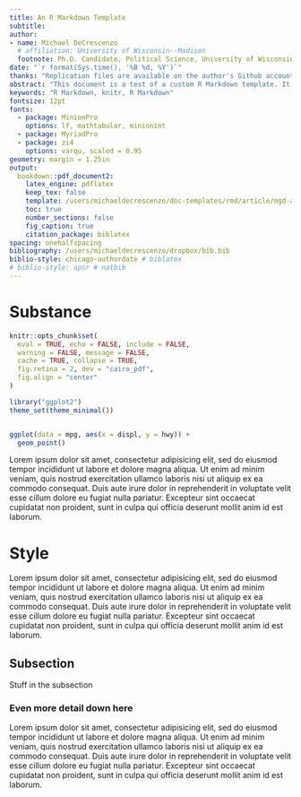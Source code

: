 ```yaml
---
title: An R Markdown Template
subtitle: 
author: 
- name: Michael DeCrescenzo
  # affiliation: University of Wisconsin--Madison
  footnote: Ph.D. Candidate, Political Science, University of Wisconsin--Madison
date: "`r format(Sys.time(), '%B %d, %Y')`"
thanks: "Replication files are available on the author's Github account..."
abstract: "This document is a test of a custom R Markdown template. It is an adaptation of Steven V. Miller's manuscript template. Modifications include more flexible typeface management and relaxing user control over some default style parameters."
keywords: "R Markdown, knitr, R Markdown"
fontsize: 12pt
fonts:
  - package: MinionPro
    options: lf, mathtabular, minionint
  - package: MyriadPro
  - package: zi4
    options: varqu, scaled = 0.95
geometry: margin = 1.25in
output: 
  bookdown::pdf_document2:
    latex_engine: pdflatex
    keep_tex: false
    template: /users/michaeldecrescenzo/doc-templates/rmd/article/mgd-article-template.tex
    toc: true
    number_sections: false
    fig_caption: true
    citation_package: biblatex
spacing: onehalfspacing
bibliography: /users/michaeldecrescenzo/dropbox/bib.bib
biblio-style: chicago-authordate # biblatex
# biblio-style: apsr # natbib
---
```




# Substance

```r

knitr::opts_chunk$set(
  eval = TRUE, echo = FALSE, include = FALSE, 
  warning = FALSE, message = FALSE,
  cache = TRUE, collapse = TRUE,
  fig.retina = 2, dev = "cairo_pdf",
  fig.align = "center"
)

library("ggplot2")
theme_set(theme_minimal())


ggplot(data = mpg, aes(x = displ, y = hwy)) +
  geom_point()

```
Lorem ipsum dolor sit amet, consectetur adipisicing elit, sed do eiusmod
tempor incididunt ut labore et dolore magna aliqua. Ut enim ad minim veniam,
quis nostrud exercitation ullamco laboris nisi ut aliquip ex ea commodo
consequat. Duis aute irure dolor in reprehenderit in voluptate velit esse
cillum dolore eu fugiat nulla pariatur. Excepteur sint occaecat cupidatat non
proident, sunt in culpa qui officia deserunt mollit anim id est laborum.




# Style
Lorem ipsum dolor sit amet, consectetur adipisicing elit, sed do eiusmod
tempor incididunt ut labore et dolore magna aliqua. Ut enim ad minim veniam,
quis nostrud exercitation ullamco laboris nisi ut aliquip ex ea commodo
consequat. Duis aute irure dolor in reprehenderit in voluptate velit esse
cillum dolore eu fugiat nulla pariatur. Excepteur sint occaecat cupidatat non
proident, sunt in culpa qui officia deserunt mollit anim id est laborum.

## Subsection

Stuff in the subsection

### Even more detail down here

Lorem ipsum dolor sit amet, consectetur adipisicing elit, sed do eiusmod
tempor incididunt ut labore et dolore magna aliqua. Ut enim ad minim veniam,
quis nostrud exercitation ullamco laboris nisi ut aliquip ex ea commodo
consequat. Duis aute irure dolor in reprehenderit in voluptate velit esse
cillum dolore eu fugiat nulla pariatur. Excepteur sint occaecat cupidatat non
proident, sunt in culpa qui officia deserunt mollit anim id est laborum.

